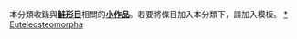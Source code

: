 {{Catnav|頁面分類|自然科学|……|动物|……|鱼类|鮭形目}}
{{hiddencat}}
本分類收錄與'''[[鮭形目|鮭形目]]'''相關的'''[[Wikipedia:小作品|小作品]]'''。若要將條目加入本分類下，請加入'''{{tl|Salmoniformes-stub}}'''模板。
[[category:鮭形目|*]]
[[category:辐鳍鱼小作品|Euteleosteomorpha]]